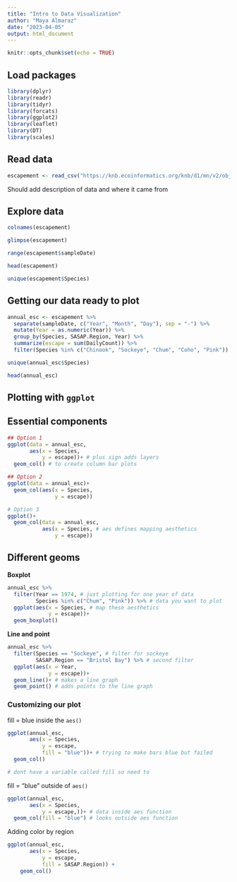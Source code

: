 ```yaml
---
title: "Intro to Data Visualization"
author: "Maya Almaraz"
date: "2023-04-05"
output: html_document
---
```


```r
knitr::opts_chunk$set(echo = TRUE)
```

## Load packages
```r

library(dplyr)
library(readr)
library(tidyr)
library(forcats)
library(ggplot2)
library(leaflet)
library(DT)
library(scales)

```

## Read data
```r

escapement <- read_csv("https://knb.ecoinformatics.org/knb/d1/mn/v2/object/urn%3Auuid%3Af119a05b-bbe7-4aea-93c6-85434dcb1c5e")

```

Should add description of data and where it came from

## Explore data
```r

colnames(escapement)

glimpse(escapement)

range(escapement$sampleDate)

head(escapement)

unique(escapement$Species)

```

## Getting our data ready to plot

```r

annual_esc <- escapement %>% 
  separate(sampleDate, c("Year", "Month", "Day"), sep = "-") %>% 
  mutate(Year = as.numeric(Year)) %>% 
  group_by(Species, SASAP.Region, Year) %>% 
  summarize(escape = sum(DailyCount)) %>% 
  filter(Species %in% c("Chinook", "Sockeye", "Chum", "Coho", "Pink"))

unique(annual_esc$Species)

head(annual_esc)
```
## Plotting with `ggplot`

## Essential components
```r
## Option 1
ggplot(data = annual_esc,
       aes(x = Species,
           y = escape))+ # plus sign adds layers
  geom_col() # to create column bar plots

## Option 2
ggplot(data = annual_esc)+
  geom_col(aes(x = Species, 
               y = escape))

# Option 3
ggplot()+
  geom_col(data = annual_esc,
           aes(x = Species, # aes defines mapping aesthetics
               y = escape)) 

```

## Different geoms

**Boxplot** 
```r

annual_esc %>% 
  filter(Year == 1974, # just plotting for one year of data
         Species %in% c("Chum", "Pink")) %>% # data you want to plot
  ggplot(aes(x = Species, # map these aesthetics
             y = escape))+
  geom_boxplot()

```
**Line and point**

```r

annual_esc %>% 
  filter(Species == "Sockeye", # filter for sockeye
         SASAP.Region == "Bristol Bay") %>% # second filter
  ggplot(aes(x = Year,
             y = escape))+
  geom_line()+ # makes a line graph
  geom_point() # adds points to the line graph

```
### Customizing our plot
fill = blue inside the `aes()`

```r

ggplot(annual_esc,
       aes(x = Species,
           y = escape,
           fill = "blue"))+ # trying to make bars blue but failed
  geom_col()

# dont have a variable called fill so need to

```

fill = "blue" outside of `aes()`
```r

ggplot(annual_esc,
       aes(x = Species,
           y = escape,))+ # data inside aes function
  geom_col(fill = "blue") # looks outside aes function

```

 Adding color by region
 
```r

ggplot(annual_esc,
       aes(x = Species, 
           y = escape,
           fill = SASAP.Region)) +
    geom_col()

```
 
 